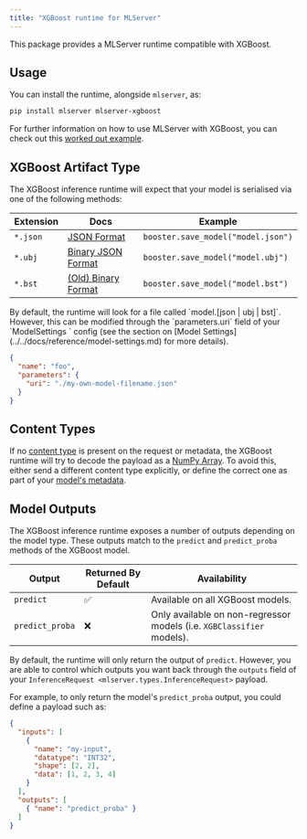 ```yaml
---
title: "XGBoost runtime for MLServer"
---
```


This package provides a MLServer runtime compatible with XGBoost.

## Usage

You can install the runtime, alongside `mlserver`, as:

```bash
pip install mlserver mlserver-xgboost
```

For further information on how to use MLServer with XGBoost, you can check out
this [worked out example](../../docs/examples/xgboost/README.md).

## XGBoost Artifact Type

The XGBoost inference runtime will expect that your model is serialised via one
of the following methods:

| Extension | Docs                                                                                                                 | Example                            |
| --------- | -------------------------------------------------------------------------------------------------------------------- | ---------------------------------- |
| `*.json`  | [JSON Format](https://xgboost.readthedocs.io/en/stable/tutorials/saving_model.html#introduction-to-model-io)         | `booster.save_model("model.json")` |
| `*.ubj`   | [Binary JSON Format](https://xgboost.readthedocs.io/en/stable/tutorials/saving_model.html#introduction-to-model-io)  | `booster.save_model("model.ubj")`  |
| `*.bst`   | [(Old) Binary Format](https://xgboost.readthedocs.io/en/stable/tutorials/saving_model.html#introduction-to-model-io) | `booster.save_model("model.bst")`  |

<Note>
By default, the runtime will look for a file called `model.[json | ubj | bst]`.
However, this can be modified through the `parameters.uri` field of your
`ModelSettings <mlserver.settings.ModelSettings>` config (see the
section on [Model Settings](../../docs/reference/model-settings.md) for more
details).

```json
{
  "name": "foo",
  "parameters": {
    "uri": "./my-own-model-filename.json"
  }
}
```
</Note>

## Content Types

If no [content type](../../docs/user-guide/content-type) is present on the
request or metadata, the XGBoost runtime will try to decode the payload as a
[NumPy Array](../../docs/user-guide/content-type).
To avoid this, either send a different content type explicitly, or define the
correct one as part of your [model's
metadata](../../docs/reference/model-settings).

## Model Outputs

The XGBoost inference runtime exposes a number of outputs depending on the
model type.
These outputs match to the `predict` and `predict_proba` methods of the XGBoost
model.

| Output          | Returned By Default | Availability                                                          |
| --------------- | ------------------- | --------------------------------------------------------------------- |
| `predict`       | ✅                  | Available on all XGBoost models.                                      |
| `predict_proba` | ❌                  | Only available on non-regressor models (i.e. `XGBClassifier` models). |

By default, the runtime will only return the output of `predict`.
However, you are able to control which outputs you want back through the
`outputs` field of your `InferenceRequest <mlserver.types.InferenceRequest>` payload.

For example, to only return the model's `predict_proba` output, you could
define a payload such as:

```json
{
  "inputs": [
    {
      "name": "my-input",
      "datatype": "INT32",
      "shape": [2, 2],
      "data": [1, 2, 3, 4]
    }
  ],
  "outputs": [
    { "name": "predict_proba" }
  ]
}
```

